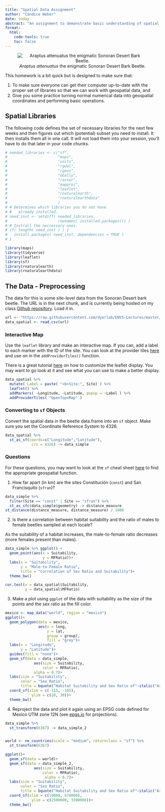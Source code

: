 ```yaml
---
title: "Spatial Data Assignment"
author: "Candice Weber"
date: today
abstract: "An assignment to demonstrate basic understanding of spatial libraries in R."
format: 
  html:
    code-tools: true
    toc: false
---
```


<center>
![*Araptus attenuatus* the enigmatic Sonoran Desert Bark Beetle.](https://live.staticflickr.com/65535/50441339417_74e04216fa_w_d.jpg)
</center>


This homework is a bit quick but is designed to make sure that:

1. To make sure everyone can get their computer up-to-date with the proper set of libraries so that we can work with geospatial data, and
2. Give you some practice turning normal numerical data into geospatial coordinates and performing basic operations.

## Spatial Libraries

The following code defines the set of necessary libraries for the next few weeks and then figures out which (potential) subset you need to install. It then installs them all in one call.  It will not load them into your session, you'll have to do that later in your code chunks.

```r
# needed_libraries <- c("sf",
#                       "maps",
#                       "units",
#                       "rgdal",
#                       "rgeos",
#                       "GGally",
#                       "raster",
#                       "mapproj",
#                       "leaflet",
#                       "rnaturalearth",
#                       "rnaturalearthdata"
#                       )
# # Determines which libraries you do not have
# #   already installed.
# need_inst <- setdiff( needed_libraries, 
#                       rownames( installed.packages()) )
# # Instrall the neccessary ones.
# if( length( need_inst ) ) {
#   install.packages( need_inst, dependencies = TRUE )
# }

library(maps)
library(tidyverse)
library(leaflet)
library(sf)
library(rnaturalearth)
library(rnaturalearthdata)
```



## The Data - Preprocessing

The data for this is some site-level data from the Sonoran Desert bark beetle.  The URL is in the next chunk, and is currently being hosted on my class [Github repository](https://github.com/dyerlab/ENVS-Lectures).  Load it in.

```r
url <- "https://raw.githubusercontent.com/dyerlab/ENVS-Lectures/master/data/Araptus_Disperal_Bias.csv"
data_spatial <- read.csv(url)
```


### Interactive Map

Use the `leaflet` library and make an interactive map.  If you can, add a label to each marker with the ID of the site.  You can look at the provider tiles [here](https://leaflet-extras.github.io/leaflet-providers/preview/) and use on in the `addProviderTiles()` function. 

There is a great tutorial [here](https://rstudio.github.io/leaflet/map_widget.html) on how to customize the leaflet display.  You may want to go look at it and see what you can use to make a better display.

```r
data_spatial %>%
  mutate( Label = paste( "<b>Site:", Site) ) %>%
  leaflet() %>%
  addMarkers( ~Longitude, ~Latitude, popup = ~Label ) %>%
  addProviderTiles( "OpenTopoMap" )
```

### Converting to `sf` Objects

Convert the spatial data in the beetle data.frame into an `sf` object.  Make sure you set the Coordinate Reference System to $4326$.


```r
data_spatial %>%
  st_as_sf(coords=c("Longitude","Latitude"),
            crs = 4326) -> data_simple
```


### Questions

For these questions, you may want to look at the `sf` cheat sheet [here](https://github.com/rstudio/cheatsheets/raw/main/sf.pdf) to find the appropriate geospatial function.

1. How far apart (in km) are the sites Constitución (`const`) and San Francisquito (`sfran`)?  

```r
data_simple %>% 
  filter(Site == "const" | Site == "sfran") %>% 
  st_as_sfc(data_simple$geometry) -> distance_measure
st_distance(distance_measure, distance_measure) / 1000
```

2. Is there a correlation between habitat suitability and the ratio of males to female beetles sampled at each locale? 

As the suitability of a habitat increases, the male-to-female ratio decreases (more females present than males).

```r
data_simple %>% ggplot() +
  geom_point(aes(x = Suitability,
                 y = MFRatio))+
  labs(x = "Suitability",
       y = "Male-to-Female Ratio",
       title = "Correlation of Sex Ratio and Suitability")+
  theme_bw()

cor.test(x = data_spatial$Suitability,
         y = data_spatial$MFRatio)
```


3. Make a plot using `ggplot` of the data with suitability as the size of the points and the sex ratio as the fill color.

```r
mexico <- map_data("world", region = "mexico")
ggplot()+
  geom_polygon(data = mexico,
               aes(x = long,
                   y = lat,
                   group = group),
                   fill = "grey")+
  labs(x = "Longitude",
       y = "Latitude")+
  guides(fill = "none")+
  geom_sf(data = data_simple,
             aes(size = Suitability,
                 color = MFRatio),
             alpha = 0.7)+
  labs(size = "Suitability",
       color = "Sex Ratio",
       title = bquote("Habitat Suitability and Sex Ratio of"~italic("Araptus attenuatus")~" "))+
  coord_sf(xlim = c(-115, -105),
            ylim = c(20, 30))+
  theme_bw()

```


4. Reproject the data and plot it again using an EPSG code defined for Mexico UTM zone 12N (see [epgs.io](https://epsg.io) for projections).

```r
data_simple %>%
  st_transform(6367) -> data_simple_2


world <- ne_countries(scale = "medium", returnclass = "sf") %>% 
  st_transform(6367)

ggplot()+
  geom_sf(data = world)+
  geom_sf(data = data_simple_2,
             aes(size = Suitability,
                 color = MFRatio),
                  alpha = 0.7)+
  labs(size = "Suitability",
       color = "Sex Ratio",
       title = bquote("Habitat Suitability and Sex Ratio of"~italic("Araptus attenuatus")~" "))+
  coord_sf(xlim = c(19000, 670000),
            ylim = c(2500000, 3300000))+
  theme_bw()

```








